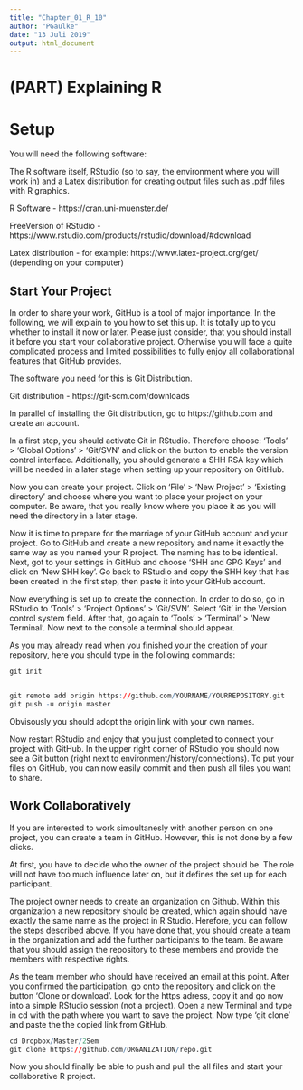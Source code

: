 ```yaml
---
title: "Chapter_01_R_10"
author: "PGaulke"
date: "13 Juli 2019"
output: html_document
---
```

# (PART) Explaining R {-}

# Setup

You will need the following software:

The R software itself, RStudio (so to say, the environment where you will work in) and a Latex distribution for creating output files such as .pdf files with R graphics.

R Software - https://cran.uni-muenster.de/

FreeVersion of RStudio -  https://www.rstudio.com/products/rstudio/download/#download

Latex distribution - for example: https://www.latex-project.org/get/ (depending on your computer)


## Start Your Project

In order to share your work, GitHub is a tool of major importance. In the following, we will explain to you how to set this up. It is totally up to you whether to install it now or later. Please just consider, that you should install it before you start your collaborative project. Otherwise you will face a quite complicated process and limited possibilities to fully enjoy all collaborational features that GitHub provides.

The software you need for this is Git Distribution.

Git distribution - https://git-scm.com/downloads

In parallel of installing the Git distribution, go to https://github.com and create an account.

In a first step, you should activate Git in RStudio. Therefore choose: 'Tools' > 'Global Options' > 'Git/SVN' and click on the button to enable the version control interface. Additionally, you should generate a SHH RSA key which will be needed in a later stage when setting up your repository on GitHub.

Now you can create your project. Click on 'File' > 'New Project' > 'Existing directory' and choose where you want to place your project on your computer. Be aware, that you really know where you place it as you will need the directory in a later stage.

Now it is time to prepare for the marriage of your GitHub account and your project. Go to GitHub and create a new repository and name it exactly the same way as you named your R project. The naming has to be identical.
Next, got to your settings in GitHub and choose 'SHH and GPG Keys' and click on 'New SHH key'. Go back to RStudio and copy the SHH key that has been created in the first step, then paste it into your GitHub account.

Now everything is set up to create the connection. In order to do so, go in RStudio to 'Tools' > 'Project Options' > 'Git/SVN'. Select 'Git' in the Version control system field. After that, go again to 'Tools' > 'Terminal' > 'New Terminal'. Now next to the console a terminal should appear.

As you may already read when you finished your the creation of your repository, here you should type in the following commands:


```r
git init


git remote add origin https://github.com/YOURNAME/YOURREPOSITORY.git
git push -u origin master
```

Obvisously you should adopt the origin link with your own names. 

Now restart RStudio and enjoy that you just completed to connect your project with GitHub. In the upper right corner of RStudio you should now see a Git button (right next to environment/history/connections). To put your files on GitHub, you can now easily commit and then push all files you want to share.

## Work Collaboratively

If you are interested to work simoultanesly with another person on one project, you can create a team in GitHub. However, this is not done by a few clicks.

At first, you have to decide who the owner of the project should be. The role will not have too much influence later on, but it defines the set up for each participant.

The project owner needs to create an organization on Github. Within this organization a new repository should be created, which again should have exactly the same name as the project in R Studio. Herefore, you can follow the steps described above.
If you have done that, you should create a team in the organization and add the further participants to the team. Be aware that you should assign the repository to these members and provide the members with respective rights. 

As the team member who should have received an email at this point. After you confirmed the participation, go onto the repository and click on the button 'Clone or download'. Look for the https adress, copy it and go now into a simple RStudio session (not a project). Open a new Terminal and type in cd with the path where you want to save the project.
Now type 'git clone' and paste the the copied link from GitHub.

```r
cd Dropbox/Master/2Sem
git clone https://github.com/ORGANIZATION/repo.git 
```

Now you should finally be able to push and pull the all files and start your collaborative R project.
